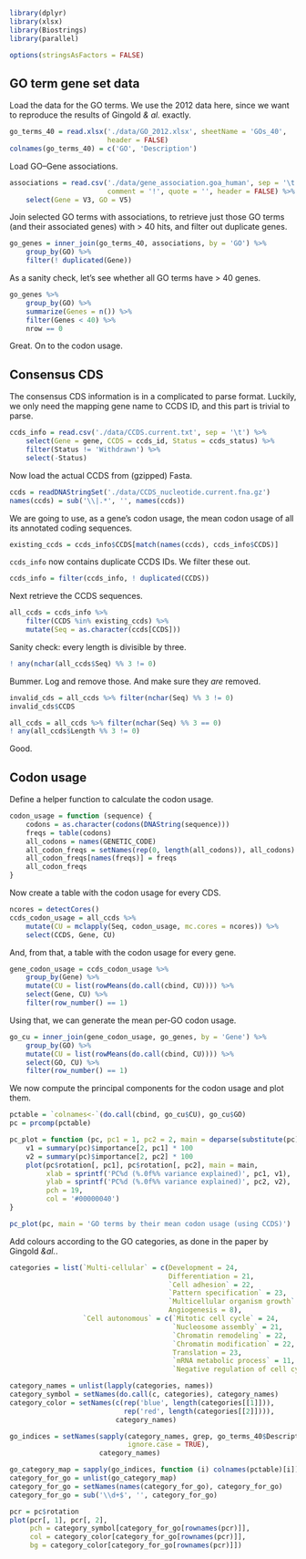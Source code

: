 ```r
library(dplyr)
library(xlsx)
library(Biostrings)
library(parallel)

options(stringsAsFactors = FALSE)
```

## GO term gene set data

Load the data for the GO terms. We use the 2012 data here, since we want to
reproduce the results of Gingold *& al.* exactly.

```r
go_terms_40 = read.xlsx('./data/GO_2012.xlsx', sheetName = 'GOs_40',
                        header = FALSE)
colnames(go_terms_40) = c('GO', 'Description')
```

Load GO–Gene associations.

```r
associations = read.csv('./data/gene_association.goa_human', sep = '\t',
                        comment = '!', quote = '', header = FALSE) %>%
    select(Gene = V3, GO = V5)
```

Join selected GO terms with associations, to retrieve just those GO terms (and
their associated genes) with > 40 hits, and filter out duplicate genes.

```r
go_genes = inner_join(go_terms_40, associations, by = 'GO') %>%
    group_by(GO) %>%
    filter(! duplicated(Gene))
```

As a sanity check, let’s see whether all GO terms have > 40 genes.

```r
go_genes %>%
    group_by(GO) %>%
    summarize(Genes = n()) %>%
    filter(Genes < 40) %>%
    nrow == 0
```

Great. On to the codon usage.

## Consensus CDS

The consensus CDS information is in a complicated to parse format. Luckily, we
only need the mapping gene name to CCDS ID, and this part is trivial to parse.

```r
ccds_info = read.csv('./data/CCDS.current.txt', sep = '\t') %>%
    select(Gene = gene, CCDS = ccds_id, Status = ccds_status) %>%
    filter(Status != 'Withdrawn') %>%
    select(-Status)
```

Now load the actual CCDS from (gzipped) Fasta.

```r
ccds = readDNAStringSet('./data/CCDS_nucleotide.current.fna.gz')
names(ccds) = sub('\\|.*', '', names(ccds))
```

We are going to use, as a gene’s codon usage, the mean codon usage of all its
annotated coding sequences.

```r
existing_ccds = ccds_info$CCDS[match(names(ccds), ccds_info$CCDS)]
```

`ccds_info` now contains duplicate CCDS IDs. We filter these out.

```r
ccds_info = filter(ccds_info, ! duplicated(CCDS))
```

Next retrieve the CCDS sequences.

```r
all_ccds = ccds_info %>%
    filter(CCDS %in% existing_ccds) %>%
    mutate(Seq = as.character(ccds[CCDS]))
```

Sanity check: every length is divisible by three.

```r
! any(nchar(all_ccds$Seq) %% 3 != 0)
```

Bummer. Log and remove those. And make sure they *are* removed.

```r
invalid_cds = all_ccds %>% filter(nchar(Seq) %% 3 != 0)
invalid_cds$CCDS

all_ccds = all_ccds %>% filter(nchar(Seq) %% 3 == 0)
! any(all_ccds$Length %% 3 != 0)
```

Good.

## Codon usage

Define a helper function to calculate the codon usage.

```r
codon_usage = function (sequence) {
    codons = as.character(codons(DNAString(sequence)))
    freqs = table(codons)
    all_codons = names(GENETIC_CODE)
    all_codon_freqs = setNames(rep(0, length(all_codons)), all_codons)
    all_codon_freqs[names(freqs)] = freqs
    all_codon_freqs
}
```

Now create a table with the codon usage for every CDS.

```r
ncores = detectCores()
ccds_codon_usage = all_ccds %>%
    mutate(CU = mclapply(Seq, codon_usage, mc.cores = ncores)) %>%
    select(CCDS, Gene, CU)
```

And, from that, a table with the codon usage for every gene.

```r
gene_codon_usage = ccds_codon_usage %>%
    group_by(Gene) %>%
    mutate(CU = list(rowMeans(do.call(cbind, CU)))) %>%
    select(Gene, CU) %>%
    filter(row_number() == 1)
```

Using that, we can generate the mean per-GO codon usage.

```r
go_cu = inner_join(gene_codon_usage, go_genes, by = 'Gene') %>%
    group_by(GO) %>%
    mutate(CU = list(rowMeans(do.call(cbind, CU)))) %>%
    select(GO, CU) %>%
    filter(row_number() == 1)
```

We now compute the principal components for the codon usage and plot them.

```r
pctable = `colnames<-`(do.call(cbind, go_cu$CU), go_cu$GO)
pc = prcomp(pctable)

pc_plot = function (pc, pc1 = 1, pc2 = 2, main = deparse(substitute(pc))) {
    v1 = summary(pc)$importance[2, pc1] * 100
    v2 = summary(pc)$importance[2, pc2] * 100
    plot(pc$rotation[, pc1], pc$rotation[, pc2], main = main,
         xlab = sprintf('PC%d (%.0f%% variance explained)', pc1, v1),
         ylab = sprintf('PC%d (%.0f%% variance explained)', pc2, v2),
         pch = 19,
         col = '#00000040')
}

pc_plot(pc, main = 'GO terms by their mean codon usage (using CCDS)')
```

Add colours according to the GO categories, as done in the paper by Gingold
*&al.*.

```r
categories = list(`Multi-cellular` = c(Development = 24,
                                       Differentiation = 21,
                                       `Cell adhesion` = 22,
                                       `Pattern specification` = 23,
                                       `Multicellular organism growth` = 11,
                                       Angiogenesis = 8),
                  `Cell autonomous` = c(`Mitotic cell cycle` = 24,
                                        `Nucleosome assembly` = 21,
                                        `Chromatin remodeling` = 22,
                                        `Chromatin modification` = 22,
                                        Translation = 23,
                                        `mRNA metabolic process` = 11,
                                        `Negative regulation of cell cycle` = 6))

category_names = unlist(lapply(categories, names))
category_symbol = setNames(do.call(c, categories), category_names)
category_color = setNames(c(rep('blue', length(categories[[1]])),
                            rep('red', length(categories[[2]]))),
                          category_names)

go_indices = setNames(sapply(category_names, grep, go_terms_40$Description,
                             ignore.case = TRUE),
                      category_names)

go_category_map = sapply(go_indices, function (i) colnames(pctable)[i])
category_for_go = unlist(go_category_map)
category_for_go = setNames(names(category_for_go), category_for_go)
category_for_go = sub('\\d+$', '', category_for_go)

pcr = pc$rotation
plot(pcr[, 1], pcr[, 2],
     pch = category_symbol[category_for_go[rownames(pcr)]],
     col = category_color[category_for_go[rownames(pcr)]],
     bg = category_color[category_for_go[rownames(pcr)]])
```
